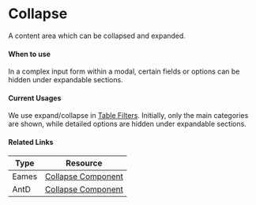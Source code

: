

<Meta of={CollapseStories} />


# Collapse

A content area which can be collapsed and expanded.

#### When to use

In a complex input form within a modal, certain fields or options can be hidden under expandable sections.

#### Current Usages

We use expand/collapse in [Table Filters](https://mparticle.github.io/aquarium/?path=/story/ux-patterns-table-filters--with-complex-filters). Initially, only the main categories are shown, while detailed options are hidden under expandable sections.


#### Related Links

| Type  | Resource                                                                                                                                               |
| ----- | ------------------------------------------------------------------------------------------------------------------------------------------------------ |
| Eames | [Collapse Component](https://www.figma.com/design/veXnmignQnJz8StIq10VJ5/Eames-2.0---Foundations-%26-Components?node-id=406-109&node-type=canvas&t=B6HJWqqDsUOypZQj-0) |
| AntD | [Collapse Component](https://ant.design/components/collapse) |


<Canvas of={CollapseStories.GhostCollapse} />
